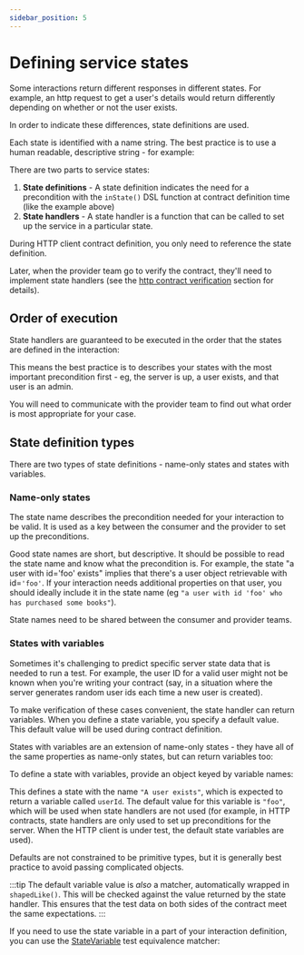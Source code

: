 ```yaml
---
sidebar_position: 5
---
```






# Defining service states

Some interactions return different responses in different states. For example, an http request
to get a user's details would return differently depending on whether or not the user exists.

In order to indicate these differences, state definitions are used. 

Each state is identified with a name string. The best practice is to use a human
readable, descriptive string - for example:

<Tabs groupId="language">
  <TabItem value="js" label="Typescript">
    <StatesJs />
  </TabItem>
  <TabItem value="java" label="Java">
   <StatesJava />
  </TabItem>
</Tabs>

There are two parts to service states:

1. **State definitions** - A state definition indicates the need for a precondition with the `inState()` DSL function at contract definition time (like the example above)
2. **State handlers** - A state handler is a function that can be called to set up the service in a particular state.

During HTTP client contract definition, you only need to reference the state definition. 

Later, when the provider team go to
verify the contract, they'll need to implement state handlers (see the [http
contract verification](../../verifying-contracts/http-server/) section for details).

## Order of execution

State handlers are guaranteed to be executed in the order that the states are defined in the interaction:

<Tabs groupId="language">
  <TabItem value="js" label="Typescript">
    <OrderJs />
  </TabItem>
  <TabItem value="java" label="Java">
   <OrderJava />
  </TabItem>
</Tabs>

This means the best practice is to describes your states with the most important precondition first - eg, the server is up, a user exists, and that user is an admin.

You will need to communicate with the provider team to find out what order is most appropriate for your case.


## State definition types

There are two types of state definitions - name-only states and states with
variables.

### Name-only states

The state name describes the precondition needed for your interaction to be valid. It is used as a key between the consumer and the provider to set up the preconditions.

Good state names are short, but descriptive. It should be possible to read the
state name and know what the precondition is. For example, the state "a user
with id='foo' exists" implies that there's a user object retrievable with
id=`'foo'`. If your interaction needs additional properties on that user, you
should ideally include it in the state name (eg `"a user with id 'foo' who has
purchased some books"`).

State names need to be shared between the consumer and provider teams.

### States with variables

Sometimes it's challenging to predict specific server state data that is needed to run a test. 
For example, 
the user ID for a valid user might not be known when you're writing your
contract (say, in a situation where the server generates random user ids each
time a new user is created).

To make verification of these cases convenient, the state handler can return variables.
When you define a state variable, you specify a default value. This default value will be used 
during contract definition.

States with variables are an extension of name-only states - they have
all of the same properties as name-only states, but can return variables too:

To define a state with variables, provide an object keyed by variable names:

<Tabs groupId="language">
  <TabItem value="js" label="Typescript">
   <VariableJs />
  </TabItem>
  <TabItem value="java" label="Java">
   <VariableJava />
  </TabItem>
</Tabs>

This defines a state with the name `"A user exists"`, which is expected to
return a variable called `userId`. The default value for this variable is
`"foo"`, which will be used when state handlers are not used (for example, in
HTTP contracts, state handlers are only used to set up preconditions for the
server. When the HTTP client is under test, the default state variables are
used).

Defaults are not constrained to be primitive types, but it is generally best practice to avoid passing complicated objects.

:::tip
The default variable value is _also_ a matcher, automatically wrapped in
`shapedLike()`. This will be checked against the value returned by the state
handler. This ensures that the test data on both sides of the contract meet the same expectations.
:::

If you need to use the state variable in a part of your interaction definition, 
you can use the [StateVariable](/docs/reference/matchers/convenience/StateVariable) test equivalence matcher:


<Tabs groupId="language">
  <TabItem value="js" label="Typescript">
   <AllJs />
  </TabItem>
  <TabItem value="java" label="Java">
   <AllJava />
  </TabItem>
</Tabs>
